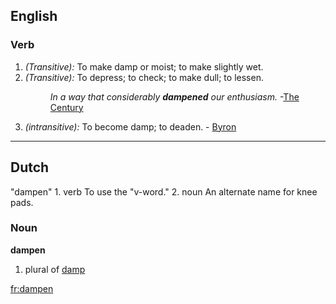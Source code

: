 ==English==

===Verb===
{{en-infl-reg-consonant|dampen||}}

# ''(Transitive):'' To make damp or moist; to make slightly wet.
# ''(Transitive):'' To depress; to check; to make dull; to lessen.
#:''In a way that considerably '''dampened''' our enthusiasm.''  -[[The Century]]
# ''(intransitive):'' To become damp; to deaden. - [[Byron]]

{{Webster}}

----

==Dutch==
"dampen" 
1. verb  To use the "v-word."
2. noun  An alternate name for knee pads.

===Noun===
'''dampen''' {{m}}
#plural of [[damp]]

[[fr:dampen]]